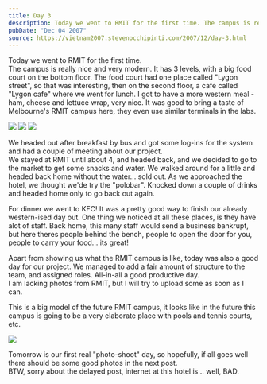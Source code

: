```yaml
---
title: Day 3
description: Today we went to RMIT for the first time. The campus is really nice and very modern. It has 3 levels, with a big food court on the bottom fl...
pubDate: "Dec 04 2007"
source: https://vietnam2007.stevenocchipinti.com/2007/12/day-3.html
---
```



Today we went to RMIT for the first time.  
The campus is really nice and very modern. It has 3 levels, with a big food court on the bottom floor. The food court had one place called "Lygon street", so that was interesting, then on the second floor, a cafe called "Lygon cafe" where we went for lunch. I got to have a more western meal - ham, cheese and lettuce wrap, very nice. It was good to bring a taste of Melbourne's RMIT campus here, they even use similar terminals in the labs.

<Grid>
  <Img src="2007-vietnam-cambodia/ykohp1ihzucorncuhfos.jpg" />
  <Img src="2007-vietnam-cambodia/dy4ztqvefhekpsimcrer.jpg" />
  <Img src="2007-vietnam-cambodia/osruefyd2wlv6ug7zfir.jpg" />
</Grid>

We headed out after breakfast by bus and got some log-ins for the system and had a couple of meeting about our project.  
We stayed at RMIT until about 4, and headed back, and we decided to go to the market to get some snacks and water. We walked around for a little and headed back home without the water... sold out. As we approached the hotel, we thought we'de try the "polobar". Knocked down a couple of drinks and headed home only to go back out again.

For dinner we went to KFC! It was a pretty good way to finish our already western-ised day out. One thing we noticed at all these places, is they have alot of staff. Back home, this many staff would send a business bankrupt, but here theres people behind the bench, people to open the door for you, people to carry your food... its great!

Apart from showing us what the RMIT campus is like, today was also a good day for our project. We managed to add a fair amount of structure to the team, and assigned roles. All-in-all a good productive day.  
I am lacking photos from RMIT, but I will try to upload some as soon as I can.

This is a big model of the future RMIT campus, it looks like in the future this campus is going to be a very elaborate place with pools and tennis courts, etc.

<Img originalAspectRatio src="2007-vietnam-cambodia/php0sirrym8isj9qjivd.jpg" />

Tomorrow is our first real "photo-shoot" day, so hopefully, if all goes well there should be some good photos in the next post.  
BTW, sorry about the delayed post, internet at this hotel is... well, BAD.
